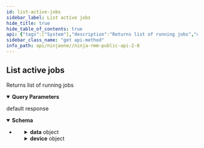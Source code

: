 ```yaml
---
id: list-active-jobs
sidebar_label: List active jobs
hide_title: true
hide_table_of_contents: true
api: {"tags":["System"],"description":"Returns list of running jobs","operationId":"getActiveJobs","parameters":[{"name":"jobType","in":"query","description":"Job Type filter","schema":{"type":"string"}},{"name":"df","in":"query","description":"Device filter","schema":{"type":"string"}},{"name":"lang","in":"query","description":"Language tag","schema":{"type":"string"}},{"name":"tz","in":"query","description":"Time Zone","schema":{"type":"string"}}],"responses":{"default":{"description":"default response","content":{"application/json":{"schema":{"type":"array","items":{"type":"object","properties":{"uid":{"type":"string","description":"Task/Job UID (activity series UID)","format":"uuid"},"deviceId":{"type":"integer","description":"Device identifier","format":"int32"},"message":{"type":"string","description":"Job message"},"createTime":{"type":"number","description":"Job start timestamp","format":"double"},"updateTime":{"type":"number","description":"Job last updated","format":"double"},"sourceType":{"type":"string","description":"Job origin","enum":["AGENT_OFFLINE","CONDITION_AGENT_CPU","CONDITION_AGENT_MEMORY","CONDITION_AGENT_NETWORK","CONDITION_AGENT_DISK_IO","CONDITION_AGENT_DISK_FREE_SPACE","CONDITION_AGENT_DISK_USAGE","CONDITION_NMS_CPU","CONDITION_NMS_MEMORY","CONDITION_NMS_NETWORK_TRAFFIC_BITS","CONDITION_NMS_NETWORK_TRAFFIC_PERCENT","CONDITION_NMS_NETWORK_STATUS","CONDITION_NMS_NETWORK_STATUS_CHANGE","CONDITION_PING","CONDITION_PING_LATENCY","CONDITION_PING_PACKET_LOSS","CONDITION_PING_RESPONSE","CONDITION_SYSTEM_UPTIME","CONDITION_SMART_STATUS_DEGRATED","CONDITION_RAID_HEALTH_STATUS","CONDITION_SCRIPT_RESULT","CONDITION_HTTP","CONDITION_HTTP_RESPONSE","CONDITION_PORT","CONDITION_PORT_SCAN","CONDITION_SYSLOG","CONDITION_CONFIGURATION_FILE","CONDITION_SNMPTRAP","CONDITION_CRITICAL_EVENT","CONDITION_DNS","CONDITION_EMAIL","SHADOWPROTECT_BACKUPJOB_CREATE","SHADOWPROTECT_BACKUPJOB_UPDATE","SHADOWPROTECT_BACKUPJOB_DELETE","SHADOWPROTECT_BACKUPJOB_EXECUTE","IMAGEMANAGER_MANAGEDFOLDER_CREATE","IMAGEMANAGER_MANAGEDFOLDER_UPDATE","IMAGEMANAGER_MANAGEDFOLDER_DELETE","IMAGEMANAGER_MANAGEDFOLDER_EXECUTE","TEAMVIEWER_CONNECTION","RETRIEVE_AGENT_LOGS","SCHEDULED_TASK","CONDITION_WINDOWS_EVENT_LOG_TRIGGERED","CONDITION_WINDOWS_SERVICE_STATE_CHANGED","UI_MESSAGE_ACTION_REBOOT","UI_MESSAGE_BD_INSTALLATION_ISSUES","AV_QUARANTINE_THREAT","AV_RESTORE_THREAT","AV_DELETE_THREAT","AV_REMOVE_THREAT","BITDEFENDER_RESTORE_THREAT","BITDEFENDER_DELETE_THREAT","CONDITION_BITLOCKER_STATUS","CONDITION_FILEVAULT_STATUS","CONDITION_LINUX_PROCESS","CONDITION_LINUX_Daemon","CONDITION_LINUX_PROCESS_RESOURCE","CONDITION_LINUX_PROCESS_RESOURCE_CPU","CONDITION_LINUX_PROCESS_RESOURCE_MEMORY","CONDITION_LINUX_DISK_FREE_SPACE","CONDITION_LINUX_DISK_USAGE","CONDITION_VM_AGGREGATE_CPU_USAGE","CONDITION_VM_DISK_USAGE","CONDITION_VM_HOST_DATASTORE","CONDITION_VM_HOST_UPTIME","CONDITION_VM_HOST_DEVICE_DOWN","CONDITION_VM_HOST_BAD_SENSORS","CONDITION_VM_HOST_SENSOR_HEALTH","CONDITION_VM_GUEST_GUEST_OPERATIONAL_MODE","CONDITION_VM_GUEST_SNAPSHOT_SIZE","CONDITION_VM_GUEST_SNAPSHOT_LIFESPAN","CONDITION_VM_GUEST_TOOLS_NOT_RUNNING","CONDITION_HV_GUEST_CHECKPOINT_SIZE","CONDITION_HV_GUEST_CHECKPOINT_LIFESPAN","CONDITION_SOFTWARE","CONDITION_WINDOWS_PROCESS_STATE","CONDITION_WINDOWS_PROCESS_RESOURCE_CPU","CONDITION_WINDOWS_PROCESS_RESOURCE_MEMORY","CONDITION_MAC_PROCESS_STATE","CONDITION_MAC_PROCESS_RESOURCE_CPU","CONDITION_MAC_PROCESS_RESOURCE_MEMORY","CONDITION_MAC_DEAMON"]},"sourceConfigUid":{"type":"string","description":"Source configuration/policy element reference","format":"uuid"},"sourceName":{"type":"string","description":"Source configuration/policy element name"},"subject":{"type":"string","description":"Job subject"},"userId":{"type":"integer","description":"User identifier","format":"int32"},"psaTicketId":{"type":"integer","description":"Related PSA ticket ID","format":"int64"},"ticketTemplateId":{"type":"integer","description":"PSA ticket template","format":"int32"},"data":{"type":"object","additionalProperties":true,"description":"Job data"},"device":{"type":"object","properties":{"id":{"type":"integer","description":"Node (Device) identifier","format":"int32"},"parentDeviceId":{"type":"integer","description":"Parent Node identifier","format":"int32"},"organizationId":{"type":"integer","description":"Organization identifier","format":"int32"},"locationId":{"type":"integer","description":"Location identifier","format":"int32"},"nodeClass":{"type":"string","description":"Node Class","enum":["WINDOWS_SERVER","WINDOWS_WORKSTATION","LINUX_WORKSTATION","MAC","ANDROID","VMWARE_VM_HOST","VMWARE_VM_GUEST","HYPERV_VMM_HOST","HYPERV_VMM_GUEST","LINUX_SERVER","MAC_SERVER","CLOUD_MONITOR_TARGET","NMS_SWITCH","NMS_ROUTER","NMS_FIREWALL","NMS_PRIVATE_NETWORK_GATEWAY","NMS_PRINTER","NMS_SCANNER","NMS_DIAL_MANAGER","NMS_WAP","NMS_IPSLA","NMS_COMPUTER","NMS_VM_HOST","NMS_APPLIANCE","NMS_OTHER","NMS_SERVER","NMS_PHONE","NMS_VIRTUAL_MACHINE","NMS_NETWORK_MANAGEMENT_AGENT"]},"nodeRoleId":{"type":"integer","description":"Node Role identifier","format":"int32"},"rolePolicyId":{"type":"integer","description":"Node Role policy ID based on organization Policy Mapping","format":"int32"},"policyId":{"type":"integer","description":"Assigned policy ID (overrides organization policy mapping)","format":"int32"},"approvalStatus":{"type":"string","description":"Approval Status","enum":["PENDING","APPROVED"]},"offline":{"type":"boolean","description":"Is Offline?"},"displayName":{"type":"string","description":"Display Name"},"systemName":{"type":"string","description":"System Name"},"dnsName":{"type":"string","description":"DNS Name"},"netbiosName":{"type":"string","description":"NETBIOS Name"},"created":{"type":"number","description":"Created","format":"double"},"lastContact":{"type":"number","description":"Last Contact","format":"double"},"lastUpdate":{"type":"number","description":"Last data submission timestamp","format":"double"},"userData":{"type":"object","additionalProperties":true,"description":"Custom attributes"},"tags":{"type":"array","description":"Tags","items":{"type":"string","description":"Tags"}},"fields":{"type":"object","additionalProperties":{"type":"object","description":"Custom Fields"},"description":"Custom Fields"},"maintenance":{"type":"object","properties":{"status":{"type":"string","description":"Maintenance mode status","enum":["PENDING","IN_MAINTENANCE","FAILED"]},"start":{"type":"number","description":"Maintenance mode start time","format":"double"},"end":{"type":"number","description":"Maintenance mode end time","format":"double"}},"description":"Maintenance mode status"},"references":{"type":"object","properties":{"organization":{"type":"object","properties":{"name":{"type":"string","description":"Organization full name"},"description":{"type":"string","description":"Organization Description"},"userData":{"type":"object","additionalProperties":true,"description":"Custom attributes"},"nodeApprovalMode":{"type":"string","description":"Device Approval Mode","enum":["AUTOMATIC","MANUAL","REJECT"]},"tags":{"type":"array","description":"Tags","items":{"type":"string","description":"Tags"}},"fields":{"type":"object","additionalProperties":{"type":"object","description":"Custom Fields"},"description":"Custom Fields"},"id":{"type":"integer","description":"Organization identifier","format":"int32"}}},"location":{"type":"object","properties":{"name":{"type":"string","description":"Location name"},"address":{"type":"string","description":"Address"},"description":{"type":"string","description":"Description"},"userData":{"type":"object","additionalProperties":true,"description":"Custom attributes"},"tags":{"type":"array","description":"Tags","items":{"type":"string","description":"Tags"}},"fields":{"type":"object","additionalProperties":{"type":"object","description":"Custom Fields"},"description":"Custom Fields"},"id":{"type":"integer","description":"Location identifier","format":"int32"}},"description":"Location"},"rolePolicy":{"type":"object","properties":{"id":{"type":"integer","description":"Policy identifier","format":"int32"},"parentPolicyId":{"type":"integer","description":"Parent Policy identifier","format":"int32"},"name":{"type":"string","description":"Name"},"description":{"type":"string","description":"Description"},"nodeClass":{"type":"string","description":"Node Class","enum":["WINDOWS_SERVER","WINDOWS_WORKSTATION","LINUX_WORKSTATION","MAC","ANDROID","VMWARE_VM_HOST","VMWARE_VM_GUEST","HYPERV_VMM_HOST","HYPERV_VMM_GUEST","LINUX_SERVER","MAC_SERVER","CLOUD_MONITOR_TARGET","NMS_SWITCH","NMS_ROUTER","NMS_FIREWALL","NMS_PRIVATE_NETWORK_GATEWAY","NMS_PRINTER","NMS_SCANNER","NMS_DIAL_MANAGER","NMS_WAP","NMS_IPSLA","NMS_COMPUTER","NMS_VM_HOST","NMS_APPLIANCE","NMS_OTHER","NMS_SERVER","NMS_PHONE","NMS_VIRTUAL_MACHINE","NMS_NETWORK_MANAGEMENT_AGENT"]},"updated":{"type":"number","description":"Last update timestamp","format":"double"},"nodeClassDefault":{"type":"boolean","description":"Is Default Policy for Node Class"},"tags":{"type":"array","description":"Tags","items":{"type":"string","description":"Tags"}},"fields":{"type":"object","additionalProperties":{"type":"object","description":"Custom Fields"},"description":"Custom Fields"}},"description":"Assigned policy ID (overrides organization policy mapping)"},"policy":{"type":"object","properties":{"id":{"type":"integer","description":"Policy identifier","format":"int32"},"parentPolicyId":{"type":"integer","description":"Parent Policy identifier","format":"int32"},"name":{"type":"string","description":"Name"},"description":{"type":"string","description":"Description"},"nodeClass":{"type":"string","description":"Node Class","enum":["WINDOWS_SERVER","WINDOWS_WORKSTATION","LINUX_WORKSTATION","MAC","ANDROID","VMWARE_VM_HOST","VMWARE_VM_GUEST","HYPERV_VMM_HOST","HYPERV_VMM_GUEST","LINUX_SERVER","MAC_SERVER","CLOUD_MONITOR_TARGET","NMS_SWITCH","NMS_ROUTER","NMS_FIREWALL","NMS_PRIVATE_NETWORK_GATEWAY","NMS_PRINTER","NMS_SCANNER","NMS_DIAL_MANAGER","NMS_WAP","NMS_IPSLA","NMS_COMPUTER","NMS_VM_HOST","NMS_APPLIANCE","NMS_OTHER","NMS_SERVER","NMS_PHONE","NMS_VIRTUAL_MACHINE","NMS_NETWORK_MANAGEMENT_AGENT"]},"updated":{"type":"number","description":"Last update timestamp","format":"double"},"nodeClassDefault":{"type":"boolean","description":"Is Default Policy for Node Class"},"tags":{"type":"array","description":"Tags","items":{"type":"string","description":"Tags"}},"fields":{"type":"object","additionalProperties":{"type":"object","description":"Custom Fields"},"description":"Custom Fields"}},"description":"Assigned policy ID (overrides organization policy mapping)"},"role":{"type":"object","properties":{"id":{"type":"integer","description":"Device Role identifier","format":"int32"},"name":{"type":"string","description":"Name"},"description":{"type":"string","description":"Description"},"nodeClass":{"type":"string","description":"Node Class","enum":["WINDOWS_SERVER","WINDOWS_WORKSTATION","LINUX_WORKSTATION","MAC","ANDROID","VMWARE_VM_HOST","VMWARE_VM_GUEST","HYPERV_VMM_HOST","HYPERV_VMM_GUEST","LINUX_SERVER","MAC_SERVER","CLOUD_MONITOR_TARGET","NMS_SWITCH","NMS_ROUTER","NMS_FIREWALL","NMS_PRIVATE_NETWORK_GATEWAY","NMS_PRINTER","NMS_SCANNER","NMS_DIAL_MANAGER","NMS_WAP","NMS_IPSLA","NMS_COMPUTER","NMS_VM_HOST","NMS_APPLIANCE","NMS_OTHER","NMS_SERVER","NMS_PHONE","NMS_VIRTUAL_MACHINE","NMS_NETWORK_MANAGEMENT_AGENT"]},"custom":{"type":"boolean","description":"Is custom node role?"},"chassisType":{"type":"string","description":"Chassis Type","enum":["UNKNOWN","DESKTOP","LAPTOP","MOBILE"]},"created":{"type":"number","description":"Date created","format":"double"},"tags":{"type":"array","description":"Tags","items":{"type":"string","description":"Tags"}},"fields":{"type":"object","additionalProperties":{"type":"object","description":"Custom Fields"},"description":"Custom Fields"}},"description":"Device Role"}},"description":"Expanded entity references"}},"description":"Device information"},"jobStatus":{"type":"string","description":"Job Status","enum":["START_REQUESTED","STARTED","IN_PROCESS","COMPLETED","CANCEL_REQUESTED","CANCELLED","TRIGGERED","RESET","ACKNOWLEDGED","DISABLED"]},"jobResult":{"type":"string","description":"Job result","enum":["SUCCESS","FAILURE","UNSUPPORTED","UNCOMPLETED"]},"jobType":{"type":"string","description":"Job Type","enum":["ACTIONSET","ACTION","CONDITION","CONDITION_ACTIONSET","CONDITION_ACTION","ANTIVIRUS","PATCH_MANAGEMENT","TEAMVIEWER","MONITOR","SYSTEM","COMMENT","SHADOWPROTECT","IMAGEMANAGER","HELP_REQUEST","SOFTWARE_PATCH_MANAGEMENT","SPLASHTOP","CLOUDBERRY","CLOUDBERRY_BACKUP","SCHEDULED_TASK","RDP","SCRIPTING","SECURITY","REMOTE_TOOLS","VIRTUALIZATION","PSA","MDM"]}}}}}}}},"method":"get","path":"/api/v2/jobs","servers":[{"url":"https://eu.ninjarmm.com","description":"EU instance"},{"url":"https://app.ninjarmm.com","description":"US instance"},{"url":"https://oc.ninjarmm.com","description":"Oceania instance"}],"security":[{"oauth2":["monitoring","Management","control"]},{"sessionKey":["monitoring","Management","control"]},{"bearer":["monitoring","Management","control"]}],"securitySchemes":{"oauth2":{"type":"oauth2","flows":{"authorizationCode":{"authorizationUrl":"/ws/oauth/authorize","tokenUrl":"/ws/oauth/token","scopes":{"monitoring":"Monitoring APIs","Management":"Management APIs"}},"clientCredentials":{"tokenUrl":"/ws/oauth/token","scopes":{"monitoring":"Monitoring APIs","Management":"Management APIs"}}}},"sessionKey":{"type":"apiKey","name":"sessionKey","in":"cookie"},"bearer":{"type":"http","scheme":"bearer"}},"info":{"title":"Ninja RMM Public API 2.0","description":"Ninja RMM Public API documentation. <br><br>\nSee also: <br> \n<a href=\"https://resources.ninjarmm.com/API/Ninja+RMM+Public+API+v2.0.5+Device+Filter+Syntax.pdf\">Device Filter syntax</a><br>\n<a href=\"https://resources.ninjarmm.com/API/Ninja+RMM+Public+API+v2.0.5+Webhooks.pdf\">Webhooks</a>","contact":{"email":"api@ninjarmm.com"},"version":"2.0.9-draft"},"postman":{"name":"List active jobs","description":{"content":"Returns list of running jobs","type":"text/plain"},"url":{"path":["api","v2","jobs"],"host":["{{baseUrl}}"],"query":[{"disabled":false,"description":{"content":"Job Type filter","type":"text/plain"},"key":"jobType","value":""},{"disabled":false,"description":{"content":"Device filter","type":"text/plain"},"key":"df","value":""},{"disabled":false,"description":{"content":"Language tag","type":"text/plain"},"key":"lang","value":""},{"disabled":false,"description":{"content":"Time Zone","type":"text/plain"},"key":"tz","value":""}],"variable":[]},"header":[{"key":"Accept","value":"application/json"}],"method":"GET"}}
sidebar_class_name: "get api-method"
info_path: api/ninjaone//ninja-rmm-public-api-2-0
---
```



## List active jobs



Returns list of running jobs

<details style={{"marginBottom":"1rem"}} data-collapsed={false} open={true}><summary style={{}}><strong>Query Parameters</strong></summary><div><ul><ParamsItem className={"paramsItem"} param={{"name":"jobType","in":"query","description":"Job Type filter","schema":{"type":"string"}}}></ParamsItem><ParamsItem className={"paramsItem"} param={{"name":"df","in":"query","description":"Device filter","schema":{"type":"string"}}}></ParamsItem><ParamsItem className={"paramsItem"} param={{"name":"lang","in":"query","description":"Language tag","schema":{"type":"string"}}}></ParamsItem><ParamsItem className={"paramsItem"} param={{"name":"tz","in":"query","description":"Time Zone","schema":{"type":"string"}}}></ParamsItem></ul></div></details><div><ApiTabs><TabItem label={"default"} value={"default"}><div>

default response

</div><div><details style={{}} data-collapsed={false} open={true}><summary style={{"textAlign":"left"}}><strong>Schema</strong></summary><div style={{"textAlign":"left","marginLeft":"1rem"}}></div><ul style={{"marginLeft":"1rem"}}><li><div><ul><SchemaItem collapsible={false} name={"uid"} required={false} schemaDescription={"Task/Job UID (activity series UID)"} schemaName={"uuid"} qualifierMessage={undefined}></SchemaItem><SchemaItem collapsible={false} name={"deviceId"} required={false} schemaDescription={"Device identifier"} schemaName={"int32"} qualifierMessage={undefined}></SchemaItem><SchemaItem collapsible={false} name={"message"} required={false} schemaDescription={"Job message"} schemaName={"string"} qualifierMessage={undefined}></SchemaItem><SchemaItem collapsible={false} name={"createTime"} required={false} schemaDescription={"Job start timestamp"} schemaName={"double"} qualifierMessage={undefined}></SchemaItem><SchemaItem collapsible={false} name={"updateTime"} required={false} schemaDescription={"Job last updated"} schemaName={"double"} qualifierMessage={undefined}></SchemaItem><SchemaItem collapsible={false} name={"sourceType"} required={false} schemaDescription={"Job origin"} schemaName={"string"} qualifierMessage={"**Possible values:** [`AGENT_OFFLINE`, `CONDITION_AGENT_CPU`, `CONDITION_AGENT_MEMORY`, `CONDITION_AGENT_NETWORK`, `CONDITION_AGENT_DISK_IO`, `CONDITION_AGENT_DISK_FREE_SPACE`, `CONDITION_AGENT_DISK_USAGE`, `CONDITION_NMS_CPU`, `CONDITION_NMS_MEMORY`, `CONDITION_NMS_NETWORK_TRAFFIC_BITS`, `CONDITION_NMS_NETWORK_TRAFFIC_PERCENT`, `CONDITION_NMS_NETWORK_STATUS`, `CONDITION_NMS_NETWORK_STATUS_CHANGE`, `CONDITION_PING`, `CONDITION_PING_LATENCY`, `CONDITION_PING_PACKET_LOSS`, `CONDITION_PING_RESPONSE`, `CONDITION_SYSTEM_UPTIME`, `CONDITION_SMART_STATUS_DEGRATED`, `CONDITION_RAID_HEALTH_STATUS`, `CONDITION_SCRIPT_RESULT`, `CONDITION_HTTP`, `CONDITION_HTTP_RESPONSE`, `CONDITION_PORT`, `CONDITION_PORT_SCAN`, `CONDITION_SYSLOG`, `CONDITION_CONFIGURATION_FILE`, `CONDITION_SNMPTRAP`, `CONDITION_CRITICAL_EVENT`, `CONDITION_DNS`, `CONDITION_EMAIL`, `SHADOWPROTECT_BACKUPJOB_CREATE`, `SHADOWPROTECT_BACKUPJOB_UPDATE`, `SHADOWPROTECT_BACKUPJOB_DELETE`, `SHADOWPROTECT_BACKUPJOB_EXECUTE`, `IMAGEMANAGER_MANAGEDFOLDER_CREATE`, `IMAGEMANAGER_MANAGEDFOLDER_UPDATE`, `IMAGEMANAGER_MANAGEDFOLDER_DELETE`, `IMAGEMANAGER_MANAGEDFOLDER_EXECUTE`, `TEAMVIEWER_CONNECTION`, `RETRIEVE_AGENT_LOGS`, `SCHEDULED_TASK`, `CONDITION_WINDOWS_EVENT_LOG_TRIGGERED`, `CONDITION_WINDOWS_SERVICE_STATE_CHANGED`, `UI_MESSAGE_ACTION_REBOOT`, `UI_MESSAGE_BD_INSTALLATION_ISSUES`, `AV_QUARANTINE_THREAT`, `AV_RESTORE_THREAT`, `AV_DELETE_THREAT`, `AV_REMOVE_THREAT`, `BITDEFENDER_RESTORE_THREAT`, `BITDEFENDER_DELETE_THREAT`, `CONDITION_BITLOCKER_STATUS`, `CONDITION_FILEVAULT_STATUS`, `CONDITION_LINUX_PROCESS`, `CONDITION_LINUX_Daemon`, `CONDITION_LINUX_PROCESS_RESOURCE`, `CONDITION_LINUX_PROCESS_RESOURCE_CPU`, `CONDITION_LINUX_PROCESS_RESOURCE_MEMORY`, `CONDITION_LINUX_DISK_FREE_SPACE`, `CONDITION_LINUX_DISK_USAGE`, `CONDITION_VM_AGGREGATE_CPU_USAGE`, `CONDITION_VM_DISK_USAGE`, `CONDITION_VM_HOST_DATASTORE`, `CONDITION_VM_HOST_UPTIME`, `CONDITION_VM_HOST_DEVICE_DOWN`, `CONDITION_VM_HOST_BAD_SENSORS`, `CONDITION_VM_HOST_SENSOR_HEALTH`, `CONDITION_VM_GUEST_GUEST_OPERATIONAL_MODE`, `CONDITION_VM_GUEST_SNAPSHOT_SIZE`, `CONDITION_VM_GUEST_SNAPSHOT_LIFESPAN`, `CONDITION_VM_GUEST_TOOLS_NOT_RUNNING`, `CONDITION_HV_GUEST_CHECKPOINT_SIZE`, `CONDITION_HV_GUEST_CHECKPOINT_LIFESPAN`, `CONDITION_SOFTWARE`, `CONDITION_WINDOWS_PROCESS_STATE`, `CONDITION_WINDOWS_PROCESS_RESOURCE_CPU`, `CONDITION_WINDOWS_PROCESS_RESOURCE_MEMORY`, `CONDITION_MAC_PROCESS_STATE`, `CONDITION_MAC_PROCESS_RESOURCE_CPU`, `CONDITION_MAC_PROCESS_RESOURCE_MEMORY`, `CONDITION_MAC_DEAMON`]"}></SchemaItem><SchemaItem collapsible={false} name={"sourceConfigUid"} required={false} schemaDescription={"Source configuration/policy element reference"} schemaName={"uuid"} qualifierMessage={undefined}></SchemaItem><SchemaItem collapsible={false} name={"sourceName"} required={false} schemaDescription={"Source configuration/policy element name"} schemaName={"string"} qualifierMessage={undefined}></SchemaItem><SchemaItem collapsible={false} name={"subject"} required={false} schemaDescription={"Job subject"} schemaName={"string"} qualifierMessage={undefined}></SchemaItem><SchemaItem collapsible={false} name={"userId"} required={false} schemaDescription={"User identifier"} schemaName={"int32"} qualifierMessage={undefined}></SchemaItem><SchemaItem collapsible={false} name={"psaTicketId"} required={false} schemaDescription={"Related PSA ticket ID"} schemaName={"int64"} qualifierMessage={undefined}></SchemaItem><SchemaItem collapsible={false} name={"ticketTemplateId"} required={false} schemaDescription={"PSA ticket template"} schemaName={"int32"} qualifierMessage={undefined}></SchemaItem><SchemaItem collapsible={true} className={"schemaItem"}><details style={{}}><summary style={{}}><strong>data</strong><span style={{"opacity":"0.6"}}> object</span></summary><div style={{"marginLeft":"1rem"}}><div style={{"marginTop":".5rem","marginBottom":".5rem"}}>

Job data

</div></div></details></SchemaItem><SchemaItem collapsible={true} className={"schemaItem"}><details style={{}}><summary style={{}}><strong>device</strong><span style={{"opacity":"0.6"}}> object</span></summary><div style={{"marginLeft":"1rem"}}><div style={{"marginTop":".5rem","marginBottom":".5rem"}}>

Device information

</div><ul><SchemaItem collapsible={false} name={"id"} required={false} schemaDescription={"Node (Device) identifier"} schemaName={"int32"} qualifierMessage={undefined}></SchemaItem><SchemaItem collapsible={false} name={"parentDeviceId"} required={false} schemaDescription={"Parent Node identifier"} schemaName={"int32"} qualifierMessage={undefined}></SchemaItem><SchemaItem collapsible={false} name={"organizationId"} required={false} schemaDescription={"Organization identifier"} schemaName={"int32"} qualifierMessage={undefined}></SchemaItem><SchemaItem collapsible={false} name={"locationId"} required={false} schemaDescription={"Location identifier"} schemaName={"int32"} qualifierMessage={undefined}></SchemaItem><SchemaItem collapsible={false} name={"nodeClass"} required={false} schemaDescription={"Node Class"} schemaName={"string"} qualifierMessage={"**Possible values:** [`WINDOWS_SERVER`, `WINDOWS_WORKSTATION`, `LINUX_WORKSTATION`, `MAC`, `ANDROID`, `VMWARE_VM_HOST`, `VMWARE_VM_GUEST`, `HYPERV_VMM_HOST`, `HYPERV_VMM_GUEST`, `LINUX_SERVER`, `MAC_SERVER`, `CLOUD_MONITOR_TARGET`, `NMS_SWITCH`, `NMS_ROUTER`, `NMS_FIREWALL`, `NMS_PRIVATE_NETWORK_GATEWAY`, `NMS_PRINTER`, `NMS_SCANNER`, `NMS_DIAL_MANAGER`, `NMS_WAP`, `NMS_IPSLA`, `NMS_COMPUTER`, `NMS_VM_HOST`, `NMS_APPLIANCE`, `NMS_OTHER`, `NMS_SERVER`, `NMS_PHONE`, `NMS_VIRTUAL_MACHINE`, `NMS_NETWORK_MANAGEMENT_AGENT`]"}></SchemaItem><SchemaItem collapsible={false} name={"nodeRoleId"} required={false} schemaDescription={"Node Role identifier"} schemaName={"int32"} qualifierMessage={undefined}></SchemaItem><SchemaItem collapsible={false} name={"rolePolicyId"} required={false} schemaDescription={"Node Role policy ID based on organization Policy Mapping"} schemaName={"int32"} qualifierMessage={undefined}></SchemaItem><SchemaItem collapsible={false} name={"policyId"} required={false} schemaDescription={"Assigned policy ID (overrides organization policy mapping)"} schemaName={"int32"} qualifierMessage={undefined}></SchemaItem><SchemaItem collapsible={false} name={"approvalStatus"} required={false} schemaDescription={"Approval Status"} schemaName={"string"} qualifierMessage={"**Possible values:** [`PENDING`, `APPROVED`]"}></SchemaItem><SchemaItem collapsible={false} name={"offline"} required={false} schemaDescription={"Is Offline?"} schemaName={"boolean"} qualifierMessage={undefined}></SchemaItem><SchemaItem collapsible={false} name={"displayName"} required={false} schemaDescription={"Display Name"} schemaName={"string"} qualifierMessage={undefined}></SchemaItem><SchemaItem collapsible={false} name={"systemName"} required={false} schemaDescription={"System Name"} schemaName={"string"} qualifierMessage={undefined}></SchemaItem><SchemaItem collapsible={false} name={"dnsName"} required={false} schemaDescription={"DNS Name"} schemaName={"string"} qualifierMessage={undefined}></SchemaItem><SchemaItem collapsible={false} name={"netbiosName"} required={false} schemaDescription={"NETBIOS Name"} schemaName={"string"} qualifierMessage={undefined}></SchemaItem><SchemaItem collapsible={false} name={"created"} required={false} schemaDescription={"Created"} schemaName={"double"} qualifierMessage={undefined}></SchemaItem><SchemaItem collapsible={false} name={"lastContact"} required={false} schemaDescription={"Last Contact"} schemaName={"double"} qualifierMessage={undefined}></SchemaItem><SchemaItem collapsible={false} name={"lastUpdate"} required={false} schemaDescription={"Last data submission timestamp"} schemaName={"double"} qualifierMessage={undefined}></SchemaItem><SchemaItem collapsible={true} className={"schemaItem"}><details style={{}}><summary style={{}}><strong>userData</strong><span style={{"opacity":"0.6"}}> object</span></summary><div style={{"marginLeft":"1rem"}}><div style={{"marginTop":".5rem","marginBottom":".5rem"}}>

Custom attributes

</div></div></details></SchemaItem><SchemaItem collapsible={false} name={"tags"} required={false} schemaDescription={"Tags"} schemaName={"string[]"} qualifierMessage={undefined}></SchemaItem><SchemaItem collapsible={true} className={"schemaItem"}><details style={{}}><summary style={{}}><strong>fields</strong><span style={{"opacity":"0.6"}}> object</span></summary><div style={{"marginLeft":"1rem"}}><div style={{"marginTop":".5rem","marginBottom":".5rem"}}>

Custom Fields

</div></div></details></SchemaItem><SchemaItem collapsible={true} className={"schemaItem"}><details style={{}}><summary style={{}}><strong>maintenance</strong><span style={{"opacity":"0.6"}}> object</span></summary><div style={{"marginLeft":"1rem"}}><div style={{"marginTop":".5rem","marginBottom":".5rem"}}>

Maintenance mode status

</div><ul><SchemaItem collapsible={false} name={"status"} required={false} schemaDescription={"Maintenance mode status"} schemaName={"string"} qualifierMessage={"**Possible values:** [`PENDING`, `IN_MAINTENANCE`, `FAILED`]"}></SchemaItem><SchemaItem collapsible={false} name={"start"} required={false} schemaDescription={"Maintenance mode start time"} schemaName={"double"} qualifierMessage={undefined}></SchemaItem><SchemaItem collapsible={false} name={"end"} required={false} schemaDescription={"Maintenance mode end time"} schemaName={"double"} qualifierMessage={undefined}></SchemaItem></ul></div></details></SchemaItem><SchemaItem collapsible={true} className={"schemaItem"}><details style={{}}><summary style={{}}><strong>references</strong><span style={{"opacity":"0.6"}}> object</span></summary><div style={{"marginLeft":"1rem"}}><div style={{"marginTop":".5rem","marginBottom":".5rem"}}>

Expanded entity references

</div><ul><SchemaItem collapsible={true} className={"schemaItem"}><details style={{}}><summary style={{}}><strong>organization</strong><span style={{"opacity":"0.6"}}> object</span></summary><div style={{"marginLeft":"1rem"}}><ul><SchemaItem collapsible={false} name={"name"} required={false} schemaDescription={"Organization full name"} schemaName={"string"} qualifierMessage={undefined}></SchemaItem><SchemaItem collapsible={false} name={"description"} required={false} schemaDescription={"Organization Description"} schemaName={"string"} qualifierMessage={undefined}></SchemaItem><SchemaItem collapsible={true} className={"schemaItem"}><details style={{}}><summary style={{}}><strong>userData</strong><span style={{"opacity":"0.6"}}> object</span></summary><div style={{"marginLeft":"1rem"}}><div style={{"marginTop":".5rem","marginBottom":".5rem"}}>

Custom attributes

</div></div></details></SchemaItem><SchemaItem collapsible={false} name={"nodeApprovalMode"} required={false} schemaDescription={"Device Approval Mode"} schemaName={"string"} qualifierMessage={"**Possible values:** [`AUTOMATIC`, `MANUAL`, `REJECT`]"}></SchemaItem><SchemaItem collapsible={false} name={"tags"} required={false} schemaDescription={"Tags"} schemaName={"string[]"} qualifierMessage={undefined}></SchemaItem><SchemaItem collapsible={true} className={"schemaItem"}><details style={{}}><summary style={{}}><strong>fields</strong><span style={{"opacity":"0.6"}}> object</span></summary><div style={{"marginLeft":"1rem"}}><div style={{"marginTop":".5rem","marginBottom":".5rem"}}>

Custom Fields

</div></div></details></SchemaItem><SchemaItem collapsible={false} name={"id"} required={false} schemaDescription={"Organization identifier"} schemaName={"int32"} qualifierMessage={undefined}></SchemaItem></ul></div></details></SchemaItem><SchemaItem collapsible={true} className={"schemaItem"}><details style={{}}><summary style={{}}><strong>location</strong><span style={{"opacity":"0.6"}}> object</span></summary><div style={{"marginLeft":"1rem"}}><div style={{"marginTop":".5rem","marginBottom":".5rem"}}>

Location

</div><ul><SchemaItem collapsible={false} name={"name"} required={false} schemaDescription={"Location name"} schemaName={"string"} qualifierMessage={undefined}></SchemaItem><SchemaItem collapsible={false} name={"address"} required={false} schemaDescription={"Address"} schemaName={"string"} qualifierMessage={undefined}></SchemaItem><SchemaItem collapsible={false} name={"description"} required={false} schemaDescription={"Description"} schemaName={"string"} qualifierMessage={undefined}></SchemaItem><SchemaItem collapsible={true} className={"schemaItem"}><details style={{}}><summary style={{}}><strong>userData</strong><span style={{"opacity":"0.6"}}> object</span></summary><div style={{"marginLeft":"1rem"}}><div style={{"marginTop":".5rem","marginBottom":".5rem"}}>

Custom attributes

</div></div></details></SchemaItem><SchemaItem collapsible={false} name={"tags"} required={false} schemaDescription={"Tags"} schemaName={"string[]"} qualifierMessage={undefined}></SchemaItem><SchemaItem collapsible={true} className={"schemaItem"}><details style={{}}><summary style={{}}><strong>fields</strong><span style={{"opacity":"0.6"}}> object</span></summary><div style={{"marginLeft":"1rem"}}><div style={{"marginTop":".5rem","marginBottom":".5rem"}}>

Custom Fields

</div></div></details></SchemaItem><SchemaItem collapsible={false} name={"id"} required={false} schemaDescription={"Location identifier"} schemaName={"int32"} qualifierMessage={undefined}></SchemaItem></ul></div></details></SchemaItem><SchemaItem collapsible={true} className={"schemaItem"}><details style={{}}><summary style={{}}><strong>rolePolicy</strong><span style={{"opacity":"0.6"}}> object</span></summary><div style={{"marginLeft":"1rem"}}><div style={{"marginTop":".5rem","marginBottom":".5rem"}}>

Assigned policy ID (overrides organization policy mapping)

</div><ul><SchemaItem collapsible={false} name={"id"} required={false} schemaDescription={"Policy identifier"} schemaName={"int32"} qualifierMessage={undefined}></SchemaItem><SchemaItem collapsible={false} name={"parentPolicyId"} required={false} schemaDescription={"Parent Policy identifier"} schemaName={"int32"} qualifierMessage={undefined}></SchemaItem><SchemaItem collapsible={false} name={"name"} required={false} schemaDescription={"Name"} schemaName={"string"} qualifierMessage={undefined}></SchemaItem><SchemaItem collapsible={false} name={"description"} required={false} schemaDescription={"Description"} schemaName={"string"} qualifierMessage={undefined}></SchemaItem><SchemaItem collapsible={false} name={"nodeClass"} required={false} schemaDescription={"Node Class"} schemaName={"string"} qualifierMessage={"**Possible values:** [`WINDOWS_SERVER`, `WINDOWS_WORKSTATION`, `LINUX_WORKSTATION`, `MAC`, `ANDROID`, `VMWARE_VM_HOST`, `VMWARE_VM_GUEST`, `HYPERV_VMM_HOST`, `HYPERV_VMM_GUEST`, `LINUX_SERVER`, `MAC_SERVER`, `CLOUD_MONITOR_TARGET`, `NMS_SWITCH`, `NMS_ROUTER`, `NMS_FIREWALL`, `NMS_PRIVATE_NETWORK_GATEWAY`, `NMS_PRINTER`, `NMS_SCANNER`, `NMS_DIAL_MANAGER`, `NMS_WAP`, `NMS_IPSLA`, `NMS_COMPUTER`, `NMS_VM_HOST`, `NMS_APPLIANCE`, `NMS_OTHER`, `NMS_SERVER`, `NMS_PHONE`, `NMS_VIRTUAL_MACHINE`, `NMS_NETWORK_MANAGEMENT_AGENT`]"}></SchemaItem><SchemaItem collapsible={false} name={"updated"} required={false} schemaDescription={"Last update timestamp"} schemaName={"double"} qualifierMessage={undefined}></SchemaItem><SchemaItem collapsible={false} name={"nodeClassDefault"} required={false} schemaDescription={"Is Default Policy for Node Class"} schemaName={"boolean"} qualifierMessage={undefined}></SchemaItem><SchemaItem collapsible={false} name={"tags"} required={false} schemaDescription={"Tags"} schemaName={"string[]"} qualifierMessage={undefined}></SchemaItem><SchemaItem collapsible={true} className={"schemaItem"}><details style={{}}><summary style={{}}><strong>fields</strong><span style={{"opacity":"0.6"}}> object</span></summary><div style={{"marginLeft":"1rem"}}><div style={{"marginTop":".5rem","marginBottom":".5rem"}}>

Custom Fields

</div></div></details></SchemaItem></ul></div></details></SchemaItem><SchemaItem collapsible={true} className={"schemaItem"}><details style={{}}><summary style={{}}><strong>policy</strong><span style={{"opacity":"0.6"}}> object</span></summary><div style={{"marginLeft":"1rem"}}><div style={{"marginTop":".5rem","marginBottom":".5rem"}}>

Assigned policy ID (overrides organization policy mapping)

</div><ul><SchemaItem collapsible={false} name={"id"} required={false} schemaDescription={"Policy identifier"} schemaName={"int32"} qualifierMessage={undefined}></SchemaItem><SchemaItem collapsible={false} name={"parentPolicyId"} required={false} schemaDescription={"Parent Policy identifier"} schemaName={"int32"} qualifierMessage={undefined}></SchemaItem><SchemaItem collapsible={false} name={"name"} required={false} schemaDescription={"Name"} schemaName={"string"} qualifierMessage={undefined}></SchemaItem><SchemaItem collapsible={false} name={"description"} required={false} schemaDescription={"Description"} schemaName={"string"} qualifierMessage={undefined}></SchemaItem><SchemaItem collapsible={false} name={"nodeClass"} required={false} schemaDescription={"Node Class"} schemaName={"string"} qualifierMessage={"**Possible values:** [`WINDOWS_SERVER`, `WINDOWS_WORKSTATION`, `LINUX_WORKSTATION`, `MAC`, `ANDROID`, `VMWARE_VM_HOST`, `VMWARE_VM_GUEST`, `HYPERV_VMM_HOST`, `HYPERV_VMM_GUEST`, `LINUX_SERVER`, `MAC_SERVER`, `CLOUD_MONITOR_TARGET`, `NMS_SWITCH`, `NMS_ROUTER`, `NMS_FIREWALL`, `NMS_PRIVATE_NETWORK_GATEWAY`, `NMS_PRINTER`, `NMS_SCANNER`, `NMS_DIAL_MANAGER`, `NMS_WAP`, `NMS_IPSLA`, `NMS_COMPUTER`, `NMS_VM_HOST`, `NMS_APPLIANCE`, `NMS_OTHER`, `NMS_SERVER`, `NMS_PHONE`, `NMS_VIRTUAL_MACHINE`, `NMS_NETWORK_MANAGEMENT_AGENT`]"}></SchemaItem><SchemaItem collapsible={false} name={"updated"} required={false} schemaDescription={"Last update timestamp"} schemaName={"double"} qualifierMessage={undefined}></SchemaItem><SchemaItem collapsible={false} name={"nodeClassDefault"} required={false} schemaDescription={"Is Default Policy for Node Class"} schemaName={"boolean"} qualifierMessage={undefined}></SchemaItem><SchemaItem collapsible={false} name={"tags"} required={false} schemaDescription={"Tags"} schemaName={"string[]"} qualifierMessage={undefined}></SchemaItem><SchemaItem collapsible={true} className={"schemaItem"}><details style={{}}><summary style={{}}><strong>fields</strong><span style={{"opacity":"0.6"}}> object</span></summary><div style={{"marginLeft":"1rem"}}><div style={{"marginTop":".5rem","marginBottom":".5rem"}}>

Custom Fields

</div></div></details></SchemaItem></ul></div></details></SchemaItem><SchemaItem collapsible={true} className={"schemaItem"}><details style={{}}><summary style={{}}><strong>role</strong><span style={{"opacity":"0.6"}}> object</span></summary><div style={{"marginLeft":"1rem"}}><div style={{"marginTop":".5rem","marginBottom":".5rem"}}>

Device Role

</div><ul><SchemaItem collapsible={false} name={"id"} required={false} schemaDescription={"Device Role identifier"} schemaName={"int32"} qualifierMessage={undefined}></SchemaItem><SchemaItem collapsible={false} name={"name"} required={false} schemaDescription={"Name"} schemaName={"string"} qualifierMessage={undefined}></SchemaItem><SchemaItem collapsible={false} name={"description"} required={false} schemaDescription={"Description"} schemaName={"string"} qualifierMessage={undefined}></SchemaItem><SchemaItem collapsible={false} name={"nodeClass"} required={false} schemaDescription={"Node Class"} schemaName={"string"} qualifierMessage={"**Possible values:** [`WINDOWS_SERVER`, `WINDOWS_WORKSTATION`, `LINUX_WORKSTATION`, `MAC`, `ANDROID`, `VMWARE_VM_HOST`, `VMWARE_VM_GUEST`, `HYPERV_VMM_HOST`, `HYPERV_VMM_GUEST`, `LINUX_SERVER`, `MAC_SERVER`, `CLOUD_MONITOR_TARGET`, `NMS_SWITCH`, `NMS_ROUTER`, `NMS_FIREWALL`, `NMS_PRIVATE_NETWORK_GATEWAY`, `NMS_PRINTER`, `NMS_SCANNER`, `NMS_DIAL_MANAGER`, `NMS_WAP`, `NMS_IPSLA`, `NMS_COMPUTER`, `NMS_VM_HOST`, `NMS_APPLIANCE`, `NMS_OTHER`, `NMS_SERVER`, `NMS_PHONE`, `NMS_VIRTUAL_MACHINE`, `NMS_NETWORK_MANAGEMENT_AGENT`]"}></SchemaItem><SchemaItem collapsible={false} name={"custom"} required={false} schemaDescription={"Is custom node role?"} schemaName={"boolean"} qualifierMessage={undefined}></SchemaItem><SchemaItem collapsible={false} name={"chassisType"} required={false} schemaDescription={"Chassis Type"} schemaName={"string"} qualifierMessage={"**Possible values:** [`UNKNOWN`, `DESKTOP`, `LAPTOP`, `MOBILE`]"}></SchemaItem><SchemaItem collapsible={false} name={"created"} required={false} schemaDescription={"Date created"} schemaName={"double"} qualifierMessage={undefined}></SchemaItem><SchemaItem collapsible={false} name={"tags"} required={false} schemaDescription={"Tags"} schemaName={"string[]"} qualifierMessage={undefined}></SchemaItem><SchemaItem collapsible={true} className={"schemaItem"}><details style={{}}><summary style={{}}><strong>fields</strong><span style={{"opacity":"0.6"}}> object</span></summary><div style={{"marginLeft":"1rem"}}><div style={{"marginTop":".5rem","marginBottom":".5rem"}}>

Custom Fields

</div></div></details></SchemaItem></ul></div></details></SchemaItem></ul></div></details></SchemaItem></ul></div></details></SchemaItem><SchemaItem collapsible={false} name={"jobStatus"} required={false} schemaDescription={"Job Status"} schemaName={"string"} qualifierMessage={"**Possible values:** [`START_REQUESTED`, `STARTED`, `IN_PROCESS`, `COMPLETED`, `CANCEL_REQUESTED`, `CANCELLED`, `TRIGGERED`, `RESET`, `ACKNOWLEDGED`, `DISABLED`]"}></SchemaItem><SchemaItem collapsible={false} name={"jobResult"} required={false} schemaDescription={"Job result"} schemaName={"string"} qualifierMessage={"**Possible values:** [`SUCCESS`, `FAILURE`, `UNSUPPORTED`, `UNCOMPLETED`]"}></SchemaItem><SchemaItem collapsible={false} name={"jobType"} required={false} schemaDescription={"Job Type"} schemaName={"string"} qualifierMessage={"**Possible values:** [`ACTIONSET`, `ACTION`, `CONDITION`, `CONDITION_ACTIONSET`, `CONDITION_ACTION`, `ANTIVIRUS`, `PATCH_MANAGEMENT`, `TEAMVIEWER`, `MONITOR`, `SYSTEM`, `COMMENT`, `SHADOWPROTECT`, `IMAGEMANAGER`, `HELP_REQUEST`, `SOFTWARE_PATCH_MANAGEMENT`, `SPLASHTOP`, `CLOUDBERRY`, `CLOUDBERRY_BACKUP`, `SCHEDULED_TASK`, `RDP`, `SCRIPTING`, `SECURITY`, `REMOTE_TOOLS`, `VIRTUALIZATION`, `PSA`, `MDM`]"}></SchemaItem></ul></div></li></ul></details></div></TabItem></ApiTabs></div>
      